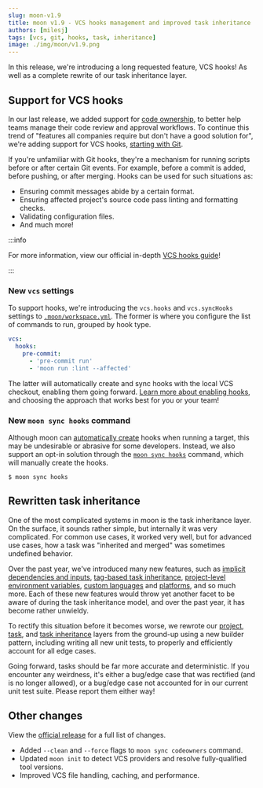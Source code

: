 ```yaml
---
slug: moon-v1.9
title: moon v1.9 - VCS hooks management and improved task inheritance
authors: [milesj]
tags: [vcs, git, hooks, task, inheritance]
image: ./img/moon/v1.9.png
---
```


In this release, we're introducing a long requested feature, VCS hooks! As well as a complete
rewrite of our task inheritance layer.

<!--truncate-->

## Support for VCS hooks

In our last release, we added support for [code ownership](./moon-v1.8), to better help teams manage
their code review and approval workflows. To continue this trend of "features all companies require
but don't have a good solution for", we're adding support for VCS hooks,
[starting with Git](https://git-scm.com/docs/githooks).

If you're unfamiliar with Git hooks, they're a mechanism for running scripts before or after certain
Git events. For example, before a commit is added, before pushing, or after merging. Hooks can be
used for such situations as:

- Ensuring commit messages abide by a certain format.
- Ensuring affected project's source code pass linting and formatting checks.
- Validating configuration files.
- And much more!

:::info

For more information, view our official in-depth [VCS hooks guide](/docs/guides/vcs-hooks)!

:::

### New `vcs` settings

To support hooks, we're introducing the `vcs.hooks` and `vcs.syncHooks` settings to
[`.moon/workspace.yml`](/docs/config/workspace). The former is where you configure the list of
commands to run, grouped by hook type.

```yaml title=".moon/workspace.yml"
vcs:
  hooks:
    pre-commit:
      - 'pre-commit run'
      - 'moon run :lint --affected'
```

The latter will automatically create and sync hooks with the local VCS checkout, enabling them going
forward. [Learn more about enabling hooks](/docs/guides/vcs-hooks#enabling-hooks), and choosing the
approach that works best for you or your team!

### New `moon sync hooks` command

Although moon can [automatically create](/docs/config/workspace#synchooks) hooks when running a
target, this may be undesirable or abrasive for some developers. Instead, we also support an opt-in
solution through the [`moon sync hooks`](/docs/commands/sync/hooks) command, which will manually
create the hooks.

```shell
$ moon sync hooks
```

## Rewritten task inheritance

One of the most complicated systems in moon is the task inheritance layer. On the surface, it sounds
rather simple, but internally it was very complicated. For common use cases, it worked very well,
but for advanced use cases, how a task was "inherited and merged" was sometimes undefined behavior.

Over the past year, we've introduced many new features, such as
[implicit dependencies and inputs](./v0.23), [tag-based task inheritance](./moon-v1.2),
[project-level environment variables](./v0.23#project-level-environment-variables),
[custom languages](./v0.25#custom-project-language) and
[platforms](./v0.24#project-level-task-platform), and so much more. Each of these new features would
throw yet another facet to be aware of during the task inheritance model, and over the past year, it
has become rather unwieldy.

To rectify this situation before it becomes worse, we rewrote our
[project, task](https://github.com/moonrepo/moon/pull/921), and
[task inheritance](https://github.com/moonrepo/moon/pull/939) layers from the ground-up using a new
builder pattern, including writing all new unit tests, to properly and efficiently account for all
edge cases.

Going forward, tasks should be far more accurate and deterministic. If you encounter any weirdness,
it's either a bug/edge case that was rectified (and is no longer allowed), or a bug/edge case not
accounted for in our current unit test suite. Please report them either way!

## Other changes

View the [official release](https://github.com/moonrepo/moon/releases/tag/v1.9.0) for a full list of
changes.

- Added `--clean` and `--force` flags to `moon sync codeowners` command.
- Updated `moon init` to detect VCS providers and resolve fully-qualified tool versions.
- Improved VCS file handling, caching, and performance.

